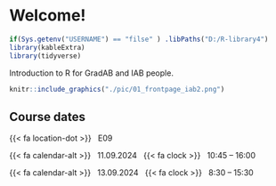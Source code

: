 # Welcome! {#index .unnumbered}

```r
if(Sys.getenv("USERNAME") == "filse" ) .libPaths("D:/R-library4") 
library(kableExtra)
library(tidyverse)
```

Introduction to R for GradAB and IAB people.

<!-- ![](./pic/00_frontpage_iab2.png){width="490"} -->


```r
knitr::include_graphics("./pic/01_frontpage_iab2.png")
```


## Course dates {.unnumbered}

::: {.g-col-12 .g-col-sm-6 .g-col-md-4}

{{< fa location-dot >}} &nbsp; E09

{{< fa calendar-alt >}} &nbsp; 11.09.2024 &nbsp; {{< fa clock >}} &nbsp; 10:45 – 16:00  

{{< fa calendar-alt >}} &nbsp; 13.09.2024 &nbsp; {{< fa clock >}} &nbsp;  8:30 – 15:30 


:::
